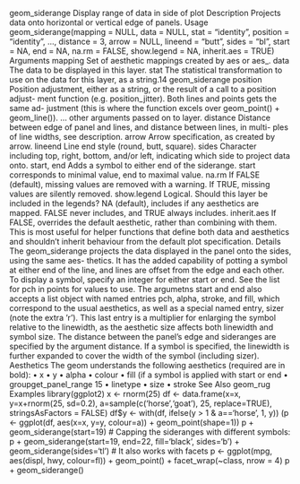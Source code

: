 
geom_siderange
Display range of data in side of plot
Description
Projects data onto horizontal or vertical edge of panels.
Usage
geom_siderange(mapping = NULL, data = NULL, stat = "identity",
position = "identity", ..., distance = 3, arrow = NULL,
lineend = "butt", sides = "bl", start = NA, end = NA,
na.rm = FALSE, show.legend = NA, inherit.aes = TRUE)
Arguments
mapping Set of aesthetic mappings created by aes or aes_.
data The data to be displayed in this layer.
stat The statistical transformation to use on the data for this layer, as a string.14
geom_siderange
position Position adjustment, either as a string, or the result of a call to a position adjust-
ment function (e.g. position_jitter). Both lines and points gets the same ad-
justment (this is where the function excels over geom_point() + geom_line()).
... other arguments passed on to layer.
distance Distance between edge of panel and lines, and distance between lines, in multi-
ples of line widths, see description.
arrow Arrow specification, as created by arrow.
lineend Line end style (round, butt, square).
sides Character including top, right, bottom, and/or left, indicating which side to
project data onto.
start, end Adds a symbol to either end of the siderange. start corresponds to minimal
value, end to maximal value.
na.rm If FALSE (default), missing values are removed with a warning. If TRUE, missing
values are silently removed.
show.legend Logical. Should this layer be included in the legends? NA (default), includes if
any aesthetics are mapped. FALSE never includes, and TRUE always includes.
inherit.aes If FALSE, overrides the default aesthetic, rather than combining with them. This
is most useful for helper functions that define both data and aesthetics and
shouldn’t inherit behaviour from the default plot specification.
Details
The geom_siderange projects the data displayed in the panel onto the sides, using the same aes-
thetics. It has the added capability of potting a symbol at either end of the line, and lines are offset
from the edge and each other.
To display a symbol, specify an integer for either start or end. See the list for pch in points
for values to use. The argumetns start and end also accepts a list object with named entries pch,
alpha, stroke, and fill, which correspond to the usual aesthetics, as well as a special named
entry, sizer (note the extra ’r’). This last entry is a multiplier for enlarging the symbol relative to
the linewidth, as the aesthetic size affects both linewidth and symbol size.
The distance between the panel’s edge and sideranges are specified by the argument distance. If
a symbol is specified, the linewidth is further expanded to cover the width of the symbol (including
sizer).
Aesthetics
The geom understands the following aesthetics (required are in bold):
• x
• y
• alpha
• colour
• fill (if a symbol is applied with start or end
• groupget_panel_range
15
• linetype
• size
• stroke
See Also
geom_rug
Examples
library(ggplot2)
x <- rnorm(25)
df <- data.frame(x=x, y=x+rnorm(25, sd=0.2),
a=sample(c('horse','goat'), 25, replace=TRUE),
stringsAsFactors = FALSE)
df$y <- with(df, ifelse(y > 1 & a=='horse', 1, y))
(p <- ggplot(df, aes(x=x, y=y, colour=a)) + geom_point(shape=1))
p + geom_siderange(start=19)
# Capping the sideranges with different symbols:
p + geom_siderange(start=19, end=22, fill='black', sides='b') + geom_siderange(sides='tl')
# It also works with facets
p <- ggplot(mpg, aes(displ, hwy, colour=fl)) +
geom_point() +
facet_wrap(~class, nrow = 4)
p + geom_siderange()
